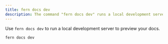 ```yaml
---
title: fern docs dev
description: The command "fern docs dev" runs a local development server to preview docs.
---
```


Use `fern docs dev` to run a local development server to preview your docs. 

```bash
fern docs dev
```